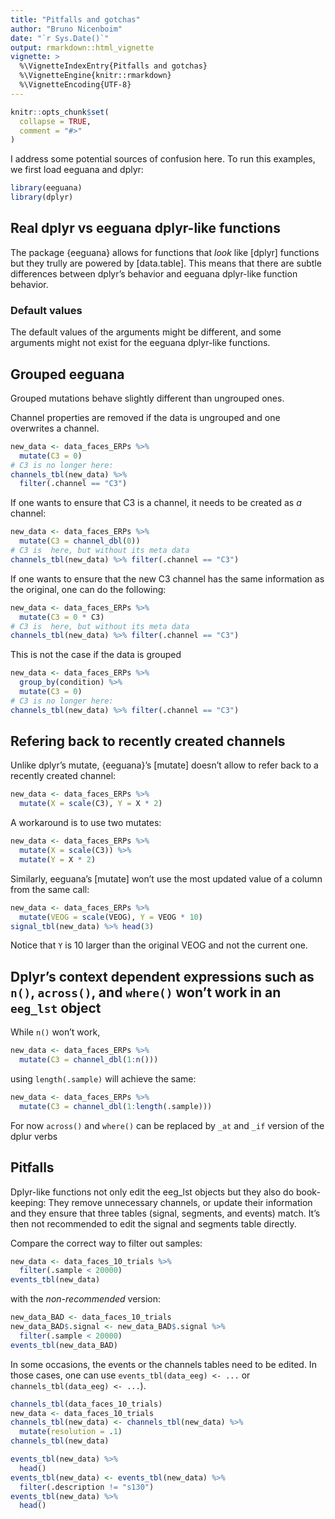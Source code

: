 ```yaml
---
title: "Pitfalls and gotchas"
author: "Bruno Nicenboim"
date: "`r Sys.Date()`"
output: rmarkdown::html_vignette
vignette: >
  %\VignetteIndexEntry{Pitfalls and gotchas}
  %\VignetteEngine{knitr::rmarkdown}
  %\VignetteEncoding{UTF-8}
---
```


```r
knitr::opts_chunk$set(
  collapse = TRUE,
  comment = "#>"
)
```

I address some potential sources of confusion here. To run this examples, we first load eeguana and dplyr:

```r
library(eeguana)
library(dplyr)
```

## Real dplyr vs eeguana dplyr-like functions

The package {eeguana} allows for functions that *look* like [dplyr] functions but they trully are powered by [data.table]. This means that there are subtle differences between dplyr's behavior and eeguana dplyr-like function behavior.

### Default values

The default values of the arguments might be different, and some arguments might not exist for the eeguana dplyr-like functions.

## Grouped eeguana

Grouped mutations behave slightly different than ungrouped ones.

Channel properties are removed if the data is ungrouped and one overwrites a channel.

```r
new_data <- data_faces_ERPs %>%
  mutate(C3 = 0)
# C3 is no longer here:
channels_tbl(new_data) %>%
  filter(.channel == "C3")
```
If one wants to ensure that C3 is a channel, it needs to be created as *a* channel:

```r
new_data <- data_faces_ERPs %>%
  mutate(C3 = channel_dbl(0))
# C3 is  here, but without its meta data
channels_tbl(new_data) %>% filter(.channel == "C3")
```
If one wants to ensure that the new C3 channel has the same information as the original, one can do the following:

```r
new_data <- data_faces_ERPs %>%
  mutate(C3 = 0 * C3)
# C3 is  here, but without its meta data
channels_tbl(new_data) %>% filter(.channel == "C3")
```

This is not the case if the data is grouped
```r
new_data <- data_faces_ERPs %>%
  group_by(condition) %>%
  mutate(C3 = 0)
# C3 is no longer here:
channels_tbl(new_data) %>% filter(.channel == "C3")
```




## Refering back to recently created channels

Unlike dplyr's mutate, {eeguana}'s [mutate] doesn't allow to refer back to a recently created channel:

```r
new_data <- data_faces_ERPs %>%
  mutate(X = scale(C3), Y = X * 2)
```

A workaround is to use two mutates:

```r
new_data <- data_faces_ERPs %>%
  mutate(X = scale(C3)) %>%
  mutate(Y = X * 2)
```

Similarly, eeguana's [mutate] won't use the most updated value of a column from the same call:

```r
new_data <- data_faces_ERPs %>%
  mutate(VEOG = scale(VEOG), Y = VEOG * 10)
signal_tbl(new_data) %>% head(3)
```
Notice that `Y` is 10 larger than the original VEOG and not the current one.

## Dplyr's context dependent expressions such as `n()`, `across()`, and `where()` won't work in an `eeg_lst` object

While `n()` won't work,

```r
new_data <- data_faces_ERPs %>%
  mutate(C3 = channel_dbl(1:n()))
```
using `length(.sample)` will achieve the same:
```r
new_data <- data_faces_ERPs %>%
  mutate(C3 = channel_dbl(1:length(.sample)))
```

For now `across()` and  `where()` can be replaced by `_at` and `_if` version of the dplur verbs


## Pitfalls

Dplyr-like functions not only edit the eeg_lst objects but they also do book-keeping: They remove unnecessary channels, or update their information and they ensure that three tables (signal, segments, and events) match. It's then not recommended to edit the signal and segments table directly. 

Compare the correct way to filter out samples:

```r
new_data <- data_faces_10_trials %>%
  filter(.sample < 20000)
events_tbl(new_data)
```

with the *non-recommended* version:

```r
new_data_BAD <- data_faces_10_trials
new_data_BAD$.signal <- new_data_BAD$.signal %>%
  filter(.sample < 20000)
events_tbl(new_data_BAD)
```

In some occasions, the events or the channels tables need to be edited. In those cases, one can use `events_tbl(data_eeg) <- ...` or `channels_tbl(data_eeg) <- ...`).

```r
channels_tbl(data_faces_10_trials)
new_data <- data_faces_10_trials
channels_tbl(new_data) <- channels_tbl(new_data) %>%
  mutate(resolution = .1)
channels_tbl(new_data)
```

```r
events_tbl(new_data) %>%
  head()
events_tbl(new_data) <- events_tbl(new_data) %>%
  filter(.description != "s130")
events_tbl(new_data) %>%
  head()
```


